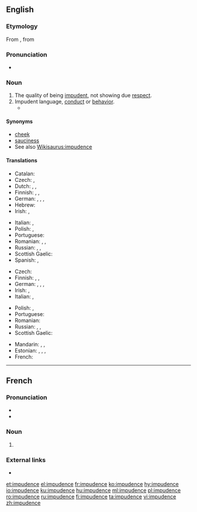 ==English==

===Etymology===
From {{etyl|frm|en}} {{term|impudence|lang=frm}}, from {{etyl|la|en}} {{term|impudentia|lang=la}}

===Pronunciation===
* {{audio-IPA|/ˈɪmpjədəns/ (US)|lang=en}}

===Noun===
{{en-noun|-}}

# The quality of being [[impudent]], not showing due [[respect]].
# Impudent language, [[conduct]] or [[behavior]].
#* {{quote-book|year=1918|author={{w|W. B. Maxwell}}
|title=The Mirror and the Lamp
|chapter=2|url=http://openlibrary.org/works/OL1097634W
|passage=''That'' the young Mr. Churchills liked—but they did not like him coming round of an evening and drinking weak whisky-and-water while he held forth on railway debentures and corporation loans. Mr. Barrett, however, by fawning and flattery, seemed to be able to make not only Mrs. Churchill but everyone else do what he desired. And if the arts of humbleness failed him, he overcame you by sheer '''impudence'''.}}

====Synonyms====
* [[cheek]]
* [[sauciness]]
* See also [[Wikisaurus:impudence]]

====Translations====
{{trans-top|quality of being impudent}}
* Catalan: {{t|ca|impudència|f}}
* Czech: {{t|cs|drzost|f}}, {{t|cs|nestydatost|f}}
* Dutch: {{t|nl|onbeschoftheid}}, {{t+|nl|onbeschaamdheid}},
* Finnish: {{t+|fi|röyhkeys}}, {{t+|fi|häpeämättömyys}}, {{t+|fi|julkeus}}
* German: {{t|de|Flegelei|f}}, {{t+|de|Frechheit|f}}, {{t+|de|Unverschämtheit|f}}, {{t|de|Vermessenheit|f}}
* Hebrew: {{t|he|עזות-מצח|f|tr=azút-métzakh}}
* Irish: {{t|ga|brusaireacht|f}}, {{t|ga|gearr-aighneas|m}}
{{trans-mid}}
* Italian: {{t|it|impudenza|f}}, {{t+|it|sfrontatezza|f}}
* Polish: {{t+|pl|bezczelność|f}}, {{t|pl|zuchwalstwo|n}}
* Portuguese: {{t+|pt|impudência|f}}
* Romanian: {{t+|ro|obrăznicie|f}}, {{t+|ro|impudoare|f}}, {{t|ro|impudență|f}}
* Russian: {{t+|ru|наглость|f}}, {{t+|ru|дерзость|f}}, {{t+|ru|нахальство|n}}
* Scottish Gaelic: {{t|gd|sgimilearachd|f}}
* Spanish: {{t|es|impudencia|f}}, {{t+|es|descaro|m}}
{{trans-bottom}}

{{trans-top|impudent language, conduct or behavior}}
* Czech: {{t|cs|drzost|f}}
* Finnish: {{t+|fi|röyhkeys}}, {{t+|fi|häpeämättömyys}}, {{t+|fi|julkeus}}
* German: {{t|de|Flegelei|f}}, {{t+|de|Frechheit|f}}, {{t+|de|Unverschämtheit|f}}, {{t|de|Vermessenheit|f}}
* Irish: {{t|ga|brusaireacht|f}}, {{t|ga|gearr-aighneas|m}}
* Italian: {{t|it|impudenza|f}}, {{t+|it|sfrontatezza|f}}
{{trans-mid}}
* Polish: {{t+|pl|bezczelność|f}}, {{t|pl|zuchwalstwo|n}}
* Portuguese: {{t+|pt|impudência|f}}
* Romanian: {{t+|ro|obrăznicie|f}}
* Russian: {{t+|ru|наглость|f}}, {{t+|ru|дерзость|f}}, {{t+|ru|нахальство|n}}
* Scottish Gaelic: {{t|gd|sgimilearachd|f}}
{{trans-bottom}}

{{checktrans-top}}
* Mandarin: {{t-check|cmn|厚脸皮|sc=Hani}}, {{t+check|cmn|厚颜|sc=Hani}}, {{t+check|cmn|无耻|sc=Hani}}
* Estonian: {{t-check|et|lugupidamatus}}, {{t-check|et|ninakus}}, {{t-check|et|häbematus}}, {{t-check|et|jultumus}}
* French: {{t+check|fr|impudence|f}}
{{trans-bottom}}

----

==French==

===Pronunciation===
* {{IPA|/ɛ̃.py.dɑ̃s/|lang=fr}}
* {{homophones|lang=fr|impudences}}

===Noun===
{{fr-noun|f}}

# {{l|en|impudence}}

===External links===
* {{R:TLFi}}

[[et:impudence]]
[[el:impudence]]
[[fr:impudence]]
[[ko:impudence]]
[[hy:impudence]]
[[io:impudence]]
[[ku:impudence]]
[[hu:impudence]]
[[ml:impudence]]
[[pl:impudence]]
[[ro:impudence]]
[[ru:impudence]]
[[fi:impudence]]
[[ta:impudence]]
[[vi:impudence]]
[[zh:impudence]]